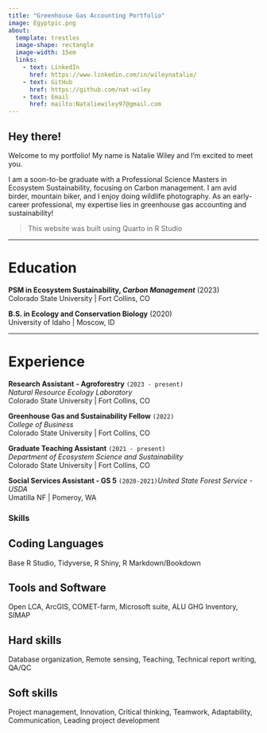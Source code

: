```yaml
---
title: "Greenhouse Gas Accounting Portfolio"
image: Egyptpic.png
about: 
  template: trestles
  image-shape: rectangle
  image-width: 15em
  links:
    - text: LinkedIn
      href: https://www.linkedin.com/in/wileynatalie/
    - text: GitHub
      href: https://github.com/nat-wiley
    - text: Email
      href: mailto:Nataliewiley97@gmail.com
---
```


## Hey there!

Welcome to my portfolio! My name is Natalie Wiley and I'm excited to meet you.

I am a soon-to-be graduate with a Professional Science Masters in Ecosystem Sustainability, focusing on Carbon management. I am avid birder, mountain biker, and I enjoy doing wildlife photography. As an early-career professional, my expertise lies in greenhouse gas accounting and sustainability!

> This website was built using Quarto in R Studio

------------------------------------------------------------------------

# Education

**PSM in Ecosystem Sustainability, *Carbon Management*** (2023)\
Colorado State University \| Fort Collins, CO

**B.S. in Ecology and Conservation Biology** (2020)\
University of Idaho \| Moscow, ID

------------------------------------------------------------------------

# Experience

**Research Assistant** **- Agroforestry** `(2023 - present)`\
*Natural Resource Ecology Laboratory\
*Colorado State University \| Fort Collins, CO

**Greenhouse Gas and Sustainability Fellow** `(2022)`\
*College of Business\
*Colorado State University \| Fort Collins, CO

**Graduate Teaching Assistant** `(2021 - present)`\
*Department of Ecosystem Science and Sustainability\
*Colorado State University \| Fort Collins, CO

**Social Services Assistant - GS 5** `(2020-2021)`*United State Forest Service - USDA\
*Umatilla NF \| Pomeroy, WA

### Skills

::: panel-tabset
## Coding Languages

Base R Studio, Tidyverse, R Shiny, R Markdown/Bookdown

## Tools and Software

Open LCA, ArcGIS, COMET-farm, Microsoft suite, ALU GHG Inventory, SIMAP

## Hard skills

Database organization, Remote sensing, Teaching, Technical report writing, QA/QC

## Soft skills

Project management, Innovation, Critical thinking, Teamwork, Adaptability, Communication, Leading project development
:::

\
